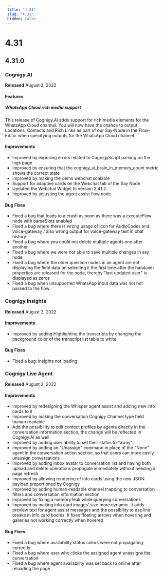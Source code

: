 ```yaml
---
 title: "4.31" 
 slug: "4.31" 
 hidden: false 
---
```




# 4.31

<kubernetesRepositoryDeprecated />

## 4.31.0

### Cognigy.AI

**Released** August 2, 2022

#### Features

##### WhatsApp Cloud rich media support

This release of Cognigy.AI adds support for rich media elements for the WhatsApp Cloud channel. You will now have the chance to output Locations, Contacts and Rich Links as part of our Say-Node in the Flow-Editor when specifying outputs for the WhatsApp Cloud channel.

#### Improvements

- Improved by exposing errors related to CognigyScript parsing on the logs page
- Improved by ensuring that the cognigy_ai_brain_in_memory_count metric shows the correct state
- Improved by making the demo webchat scalable
- Support for adaptive cards on the Webchat tab of the Say Node
- Updated the Webchat Widget to version 2.41.2
- Improved by adjusting the agent assist flow node

#### Bug Fixes

- Fixed a bug that leads to a crash as soon as there was a executeFlow node with parseSlots enabled
- Fixed a bug where there is wrong usage of icon for AudioCodes and voice-gateway / also wrong output for voice-gateway text in chat history
- Fixed a bug where you could not delete multiple agents one after another
- Fixed a bug where we were not able to save multiple changes in say node
- Fixed a bug where the older question nodes in an agent are not displaying the field data on selecting it the first time after the handover properties are released for the node, thereby "last updated user" is displayed as zeros
- Fixed a bug when unsupported WhatsApp input data was not not passed to the flow

### Cognigy Insights

**Released** August 2, 2022

#### Improvements

- Improved by adding Highlighting the transcripts by changing the background color of the transcript list table to white

#### Bug Fixes

- Fixed a bug: insights not loading

### Cognigy Live Agent

**Released** August 2, 2022

#### Improvements

- Improved by redesigning the Whisper agent assist and adding new info cards to it
- Improved by making the conversation Cognigy Channel type field human readable
- Add the possibility to edit contact profiles by agents directly in the conversation information section, the change will be reflected in Cognigy.AI as well
- Improved by adding user ability to set their status to "away"
- Improved by adding an "Unassign" command in place of the "None" agent in the conversation action section, so that users can more easily unassign conversations
- Improved by adding inbox avatar to conversation list and having both upload and delete operations propagate immediately without needing a page refresh
- Improved by allowing rendering of info cards using the new JSON payload proportioned by Cognigy
- Improved by adding human-readable channel mapping to conversation filters and conversation information section
- Improved by fixing a memory leak while querying conversations
- Improved by making info card images' size more dynamic. It adds preview text for agent assist messages and the possibility to use line breaks in info card bodies. It fixes floating arrows when hovering and galleries not working correctly when hovered

#### Bug Fixes

- Fixed a bug where availability status colors were not propagating correctly
- Fixed a bug where user who clicks the assigned agent unassigns the conversation
- Fixed a bug where agent availability was set back to online after reloading the page
